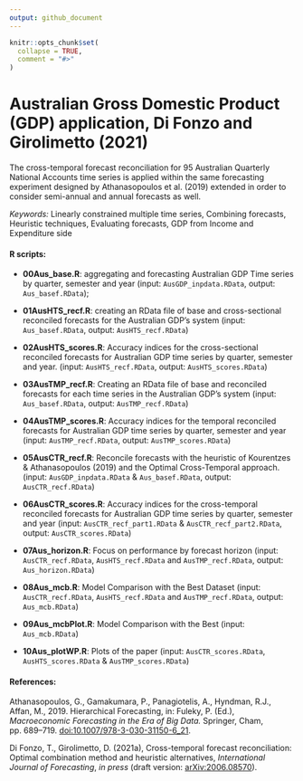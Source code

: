 ```yaml
---
output: github_document
---
```


<!-- README.md is generated from README.Rmd. Please edit that file -->

```r
knitr::opts_chunk$set(
  collapse = TRUE,
  comment = "#>"
)
```

# Australian Gross Domestic Product (GDP) application, Di Fonzo and Girolimetto (2021)

The cross-temporal forecast reconciliation for 95 Australian Quarterly National Accounts time series is applied within the same forecasting experiment designed by Athanasopoulos et al. (2019) extended in order to consider semi-annual and annual forecasts as well.

_Keywords:_ Linearly constrained multiple time series, Combining forecasts, Heuristic techniques, Evaluating forecasts, GDP from Income and Expenditure side

#### R scripts:

* **00Aus_base.R**: aggregating and forecasting Australian GDP Time series by quarter, semester and year (input: `AusGDP_inpdata.RData`, output: `Aus_basef.RData`);

* **01AusHTS_recf.R**: creating an RData file of base and cross-sectional reconciled forecasts for the Australian GDP's system (input: `Aus_basef.RData`, output: `AusHTS_recf.RData`)

* **02AusHTS_scores.R**: Accuracy indices for the cross-sectional reconciled forecasts for Australian GDP time series by quarter, semester and year. (input: `AusHTS_recf.RData`, output: `AusHTS_scores.RData`)

* **03AusTMP_recf.R**: Creating an RData file of base and reconciled forecasts for each time series in the Australian GDP's system (input: `Aus_basef.RData`, output: `AusTMP_recf.RData`)

* **04AusTMP_scores.R**: Accuracy indices for the temporal reconciled forecasts for Australian GDP time series by quarter, semester and year (input: `AusTMP_recf.RData`, output: `AusTMP_scores.RData`)

* **05AusCTR_recf.R**: Reconcile forecasts with the heuristic of Kourentzes & Athanasopoulos (2019) and the Optimal Cross-Temporal approach. (input: `AusGDP_inpdata.RData` & `Aus_basef.RData`, output: `AusCTR_recf.RData`)

* **06AusCTR_scores.R**: Accuracy indices for the cross-temporal reconciled forecasts for Australian GDP time series by quarter, semester and year (input: `AusCTR_recf_part1.RData` & `AusCTR_recf_part2.RData`, output: `AusCTR_scores.RData`)

* **07Aus_horizon.R**: Focus on performance by forecast horizon (input: `AusCTR_recf.RData`, `AusHTS_recf.RData` and `AusTMP_recf.RData`, output: `Aus_horizon.RData`)

* **08Aus_mcb.R**: Model Comparison with the Best Dataset (input: `AusCTR_recf.RData`, `AusHTS_recf.RData` and `AusTMP_recf.RData`, output: `Aus_mcb.RData`)

* **09Aus_mcbPlot.R**: Model Comparison with the Best (input: `Aus_mcb.RData`)

* **10Aus_plotWP.R**: Plots of the paper (input: `AusCTR_scores.RData`, `AusHTS_scores.RData` & `AusTMP_scores.RData`)

#### References:
Athanasopoulos, G., Gamakumara, P., Panagiotelis, A., Hyndman, R.J., Affan, M., 2019. Hierarchical Forecasting, in: Fuleky, P. (Ed.), _Macroeconomic Forecasting in the Era of Big Data._ Springer, Cham, pp. 689–719. [doi:10.1007/978-3-030-31150-6_21](https://dx.doi.org/10.1007/978-3-030-31150-6_21).

Di Fonzo, T., Girolimetto, D. (2021a), Cross-temporal forecast reconciliation: Optimal combination method and heuristic alternatives, _International Journal of Forecasting_, _in press_ (draft version: [arXiv:2006.08570](https://arxiv.org/abs/2006.08570)).